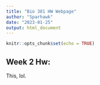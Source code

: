 ```yaml
---
title: "Bio 381 HW Webpage"
author: "Sparhawk"
date: "2023-01-25"
output: html_document
---
```


```r
knitr::opts_chunk$set(echo = TRUE)
```




## Week 2 Hw:

This, lol.